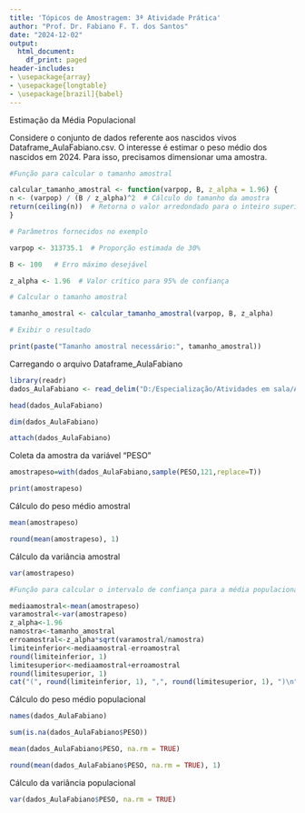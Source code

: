```yaml
---
title: 'Tópicos de Amostragem: 3ª Atividade Prática'
author: "Prof. Dr. Fabiano F. T. dos Santos"
date: "2024-12-02"
output:
  html_document:
    df_print: paged
header-includes:
- \usepackage{array}
- \usepackage{longtable}
- \usepackage[brazil]{babel}
---
```


Estimação da Média Populacional

\vspace{0.5cm}

Considere o conjunto de dados referente aos nascidos vivos Dataframe_AulaFabiano.csv. O interesse é estimar o peso médio dos nascidos em 2024. Para isso, precisamos dimensionar uma amostra.

\vspace{0.5cm}

```r

#Função para calcular o tamanho amostral

calcular_tamanho_amostral <- function(varpop, B, z_alpha = 1.96) {
n <- (varpop) / (B / z_alpha)^2  # Cálculo do tamanho da amostra
return(ceiling(n))  # Retorna o valor arredondado para o inteiro superior
}

# Parâmetros fornecidos no exemplo

varpop <- 313735.1  # Proporção estimada de 30%

B <- 100   # Erro máximo desejável

z_alpha <- 1.96  # Valor crítico para 95% de confiança

# Calcular o tamanho amostral

tamanho_amostral <- calcular_tamanho_amostral(varpop, B, z_alpha)

# Exibir o resultado

print(paste("Tamanho amostral necessário:", tamanho_amostral))
```
\vspace{0.5cm}

Carregando o arquivo Dataframe_AulaFabiano

\vspace{0.5cm}

```r

library(readr)
dados_AulaFabiano <- read_delim("D:/Especialização/Atividades em sala/Atividades práticas Fabiano/Dataframe_AulaFabiano.csv", delim = ";", escape_double = FALSE, trim_ws = TRUE)

head(dados_AulaFabiano)

dim(dados_AulaFabiano)

attach(dados_AulaFabiano)

```

\vspace{0.5cm}

Coleta da amostra da variável "PESO"

\vspace{0.5cm}

```r
amostrapeso=with(dados_AulaFabiano,sample(PESO,121,replace=T))

print(amostrapeso)
```
\vspace{0.5cm}

Cálculo do peso médio amostral 

\vspace{0.5cm}

```r
mean(amostrapeso)

round(mean(amostrapeso), 1)
```
Cálculo da variância amostral

```r
var(amostrapeso)
```

```r

#Função para calcular o intervalo de confiança para a média populacional

mediaamostral<-mean(amostrapeso)
varamostral<-var(amostrapeso)
z_alpha<-1.96
namostra<-tamanho_amostral
erroamostral<-z_alpha*sqrt(varamostral/namostra)
limiteinferior<-mediaamostral-erroamostral
round(limiteinferior, 1)
limitesuperior<-mediaamostral+erroamostral
round(limitesuperior, 1)
cat("(", round(limiteinferior, 1), ",", round(limitesuperior, 1), ")\n")
```
\vspace{0.5cm}

Cálculo do peso médio populacional

\vspace{0.5cm}

```r
names(dados_AulaFabiano)

sum(is.na(dados_AulaFabiano$PESO))

mean(dados_AulaFabiano$PESO, na.rm = TRUE)

round(mean(dados_AulaFabiano$PESO, na.rm = TRUE), 1)
```
\vspace{0.5cm}

Cálculo da variância populacional

\vspace{0.5cm}

```r
var(dados_AulaFabiano$PESO, na.rm = TRUE)
```







